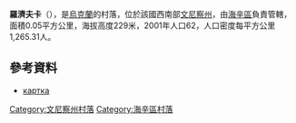 {{coord|48|41|9|N|29|25|7|E|scale:30000|display=title}}

'''羅濟夫卡'''（{{lang-uk|Розівка}}），是[[烏克蘭|烏克蘭]]的村落，位於該國西南部[[文尼察州|文尼察州]]，由[[海辛區|海辛區]]負責管轄，面積0.05平方公里，海拔高度229米，2001年人口62，人口密度每平方公里1,265.31人。

==參考資料==
* [http://gska2.rada.gov.ua/pls/z7502/A005?rf7571=1630 картка]{{dead link|date=2018年1月 |bot=InternetArchiveBot |fix-attempted=yes }}

[[Category:文尼察州村落|Category:文尼察州村落]]
[[Category:海辛區村落|Category:海辛區村落]]


{{Vinnytsia-geo-stub}}